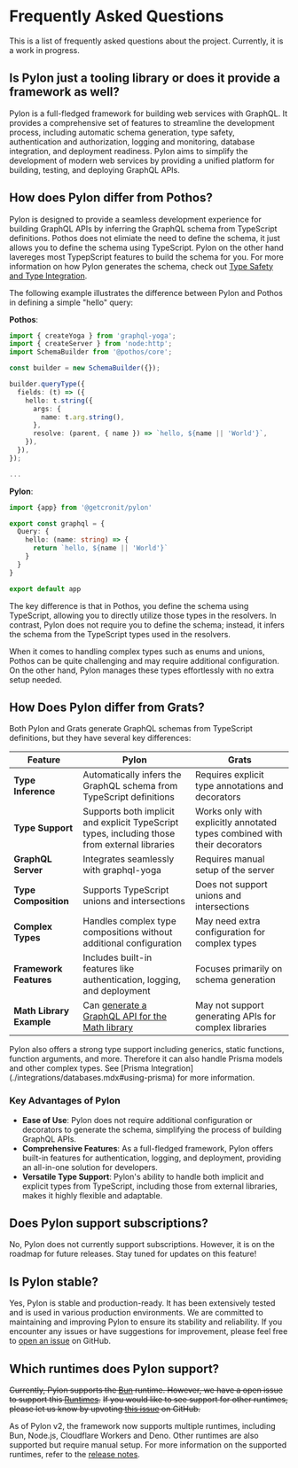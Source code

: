 
# Frequently Asked Questions

This is a list of frequently asked questions about the project. Currently, it is a work in progress.

## Is Pylon just a tooling library or does it provide a framework as well?

Pylon is a full-fledged framework for building web services with GraphQL.
It provides a comprehensive set of features to streamline the development process, including automatic schema generation,
type safety, authentication and authorization, logging and monitoring, database integration, and deployment readiness.
Pylon aims to simplify the development of modern web services by providing a unified platform for building, testing, and deploying GraphQL APIs.

## How does Pylon differ from Pothos?

Pylon is designed to provide a seamless development experience for building GraphQL APIs by inferring the GraphQL schema from TypeScript definitions.
Pothos does not elimiate the need to define the schema, it just allows you to define the schema using TypeScript. Pylon on the other hand lavereges most TypepScript features to build
the schema for you. For more information on how Pylon generates the schema, check out [Type Safety and Type Integration](./core-concepts/type-safety-and-type-integration.mdx#type-variants-and-graphql).

The following example illustrates the difference between Pylon and Pothos in defining a simple "hello" query:

**Pothos**:

```typescript {3,5,7,11}
import { createYoga } from 'graphql-yoga';
import { createServer } from 'node:http';
import SchemaBuilder from '@pothos/core';

const builder = new SchemaBuilder({});

builder.queryType({
  fields: (t) => ({
    hello: t.string({
      args: {
        name: t.arg.string(),
      },
      resolve: (parent, { name }) => `hello, ${name || 'World'}`,
    }),
  }),
});

...
```

**Pylon**:

```typescript
import {app} from '@getcronit/pylon'

export const graphql = {
  Query: {
    hello: (name: string) => {
      return `hello, ${name || 'World'}`
    }
  }
}

export default app
```

The key difference is that in Pothos, you define the schema using TypeScript, allowing you to directly utilize those types in the resolvers.
In contrast, Pylon does not require you to define the schema; instead, it infers the schema from the TypeScript types used in the resolvers.

When it comes to handling complex types such as enums and unions, Pothos can be quite challenging and may require additional configuration.
On the other hand, Pylon manages these types effortlessly with no extra setup needed.

## How Does Pylon differ from Grats?

Both Pylon and Grats generate GraphQL schemas from TypeScript definitions, but they have several key differences:

| Feature                  | Pylon                                                                                         | Grats                                                                     |
| ------------------------ | --------------------------------------------------------------------------------------------- | ------------------------------------------------------------------------- |
| **Type Inference**       | Automatically infers the GraphQL schema from TypeScript definitions                           | Requires explicit type annotations and decorators                         |
| **Type Support**         | Supports both implicit and explicit TypeScript types, including those from external libraries | Works only with explicitly annotated types combined with their decorators |
| **GraphQL Server**       | Integrates seamlessly with graphql-yoga                                                       | Requires manual setup of the server                                       |
| **Type Composition**     | Supports TypeScript unions and intersections                                                  | Does not support unions and intersections                                 |
| **Complex Types**        | Handles complex type compositions without additional configuration                            | May need extra configuration for complex types                            |
| **Framework Features**   | Includes built-in features like authentication, logging, and deployment                       | Focuses primarily on schema generation                                    |
| **Math Library Example** | Can [generate a GraphQL API for the Math library](./getting-started.mdx#highly-complex-types) | May not support generating APIs for complex libraries                     |

<Callout>
  Pylon also offers a strong type support including generics, static functions,
  function arguments, and more. Therefore it can also handle Prisma models and
  other complex types. See [Prisma
  Integration](./integrations/databases.mdx#using-prisma) for more information.
</Callout>

### Key Advantages of Pylon

- **Ease of Use**: Pylon does not require additional configuration or decorators to generate the schema, simplifying the process of building GraphQL APIs.
- **Comprehensive Features**: As a full-fledged framework, Pylon offers built-in features for authentication, logging, and deployment, providing an all-in-one solution for developers.
- **Versatile Type Support**: Pylon's ability to handle both implicit and explicit types from TypeScript, including those from external libraries, makes it highly flexible and adaptable.

## Does Pylon support subscriptions?

No, Pylon does not currently support subscriptions. However, it is on the roadmap for future releases. Stay tuned for updates on this feature!

## Is Pylon stable?

Yes, Pylon is stable and production-ready. It has been extensively tested and is used in various production environments. We are committed to maintaining and improving Pylon to ensure its stability and reliability.
If you encounter any issues or have suggestions for improvement, please feel free to [open an issue](https://github.com/getcronit/pylon/issues) on GitHub.

## Which runtimes does Pylon support?

~~Currently, Pylon supports the [Bun](https://bun.sh) runtime. However, we have a open issue to support this [Runtimes](https://hono.dev/docs/getting-started/basic).~~
~~If you would like to see support for other runtimes, please let us know by upvoting [this issue](https://github.com/getcronit/pylon/issues/6) on GitHub.~~

As of Pylon v2, the framework now supports multiple runtimes, including Bun, Node.js, Cloudflare Workers and Deno. Other runtimes are also supported but require manual setup. For more information on the supported runtimes, refer to the [release notes](/docs/release-notes/v2.0.mdx).
